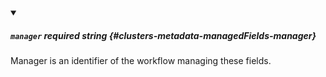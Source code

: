 
<details className="config-field" data-expandable="false" open>
<summary>

##### `manager` <span className="config-field-required" data-required="true">required</span> <span className="config-field-type">string</span> <span className="config-field-default"></span> <span className="config-field-enum"></span> {#clusters-metadata-managedFields-manager}

Manager is an identifier of the workflow managing these fields.

</summary>



</details>
